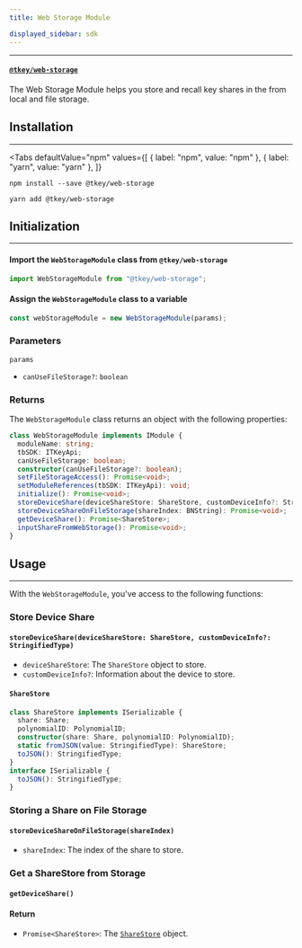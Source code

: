 ```yaml
---
title: Web Storage Module

displayed_sidebar: sdk
---
```



---

#### [`@tkey/web-storage`](https://npmjs.com/package/@tkey/web-storage)

The Web Storage Module helps you store and recall key shares in the from local and file storage.

## Installation

---

<Tabs
  defaultValue="npm"
  values={[
    { label: "npm", value: "npm" },
    { label: "yarn", value: "yarn" },
  ]}
>

<TabItem value="npm">

```shell
npm install --save @tkey/web-storage
```

</TabItem>

<TabItem value="yarn">

```shell
yarn add @tkey/web-storage
```

</TabItem>

</Tabs>

## Initialization

---

#### Import the `WebStorageModule` class from `@tkey/web-storage`

```javascript
import WebStorageModule from "@tkey/web-storage";
```

#### Assign the `WebStorageModule` class to a variable

```javascript
const webStorageModule = new WebStorageModule(params);
```

### Parameters

`params`

- `canUseFileStorage?`: `boolean`

### Returns

The `WebStorageModule` class returns an object with the following properties:

```ts
class WebStorageModule implements IModule {
  moduleName: string;
  tbSDK: ITKeyApi;
  canUseFileStorage: boolean;
  constructor(canUseFileStorage?: boolean);
  setFileStorageAccess(): Promise<void>;
  setModuleReferences(tbSDK: ITKeyApi): void;
  initialize(): Promise<void>;
  storeDeviceShare(deviceShareStore: ShareStore, customDeviceInfo?: StringifiedType): Promise<void>;
  storeDeviceShareOnFileStorage(shareIndex: BNString): Promise<void>;
  getDeviceShare(): Promise<ShareStore>;
  inputShareFromWebStorage(): Promise<void>;
}
```

## Usage

---

With the `WebStorageModule`, you've access to the following functions:

### Store Device Share

#### `storeDeviceShare(deviceShareStore: ShareStore, customDeviceInfo?: StringifiedType)`

- `deviceShareStore`: The `ShareStore` object to store.
- `customDeviceInfo?`: Information about the device to store.

#### `ShareStore`

```ts
class ShareStore implements ISerializable {
  share: Share;
  polynomialID: PolynomialID;
  constructor(share: Share, polynomialID: PolynomialID);
  static fromJSON(value: StringifiedType): ShareStore;
  toJSON(): StringifiedType;
}
interface ISerializable {
  toJSON(): StringifiedType;
}
```

### Storing a Share on File Storage

#### `storeDeviceShareOnFileStorage(shareIndex)`

- `shareIndex`: The index of the share to store.

### Get a ShareStore from Storage

#### `getDeviceShare()`

#### Return

- `Promise<ShareStore>`: The [`ShareStore`](#sharestore) object.
